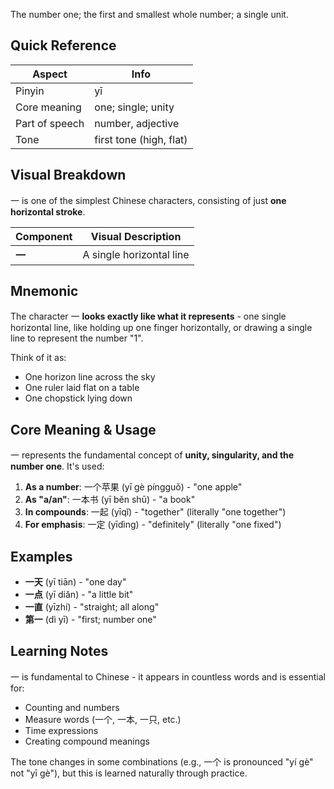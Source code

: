 The number one; the first and smallest whole number; a single unit.

## Quick Reference

| Aspect         | Info                    |
| -------------- | ----------------------- |
| Pinyin         | yī                      |
| Core meaning   | one; single; unity      |
| Part of speech | number, adjective       |
| Tone           | first tone (high, flat) |

## Visual Breakdown

一 is one of the simplest Chinese characters, consisting of just **one horizontal stroke**.

| Component | Visual Description       |
| --------- | ------------------------ |
| **一**    | A single horizontal line |

## Mnemonic

The character 一 **looks exactly like what it represents** - one single horizontal line, like
holding up one finger horizontally, or drawing a single line to represent the number "1".

Think of it as:

- One horizon line across the sky
- One ruler laid flat on a table
- One chopstick lying down

## Core Meaning & Usage

一 represents the fundamental concept of **unity, singularity, and the number one**. It's used:

1. **As a number**: 一个苹果 (yī gè píngguǒ) - "one apple"
2. **As "a/an"**: 一本书 (yī běn shū) - "a book"
3. **In compounds**: 一起 (yīqǐ) - "together" (literally "one together")
4. **For emphasis**: 一定 (yīdìng) - "definitely" (literally "one fixed")

## Examples

- **一天** (yī tiān) - "one day"
- **一点** (yī diǎn) - "a little bit"
- **一直** (yīzhí) - "straight; all along"
- **第一** (dì yī) - "first; number one"

## Learning Notes

一 is fundamental to Chinese - it appears in countless words and is essential for:

- Counting and numbers
- Measure words (一个, 一本, 一只, etc.)
- Time expressions
- Creating compound meanings

The tone changes in some combinations (e.g., 一个 is pronounced "yí gè" not "yī gè"), but this is
learned naturally through practice.
